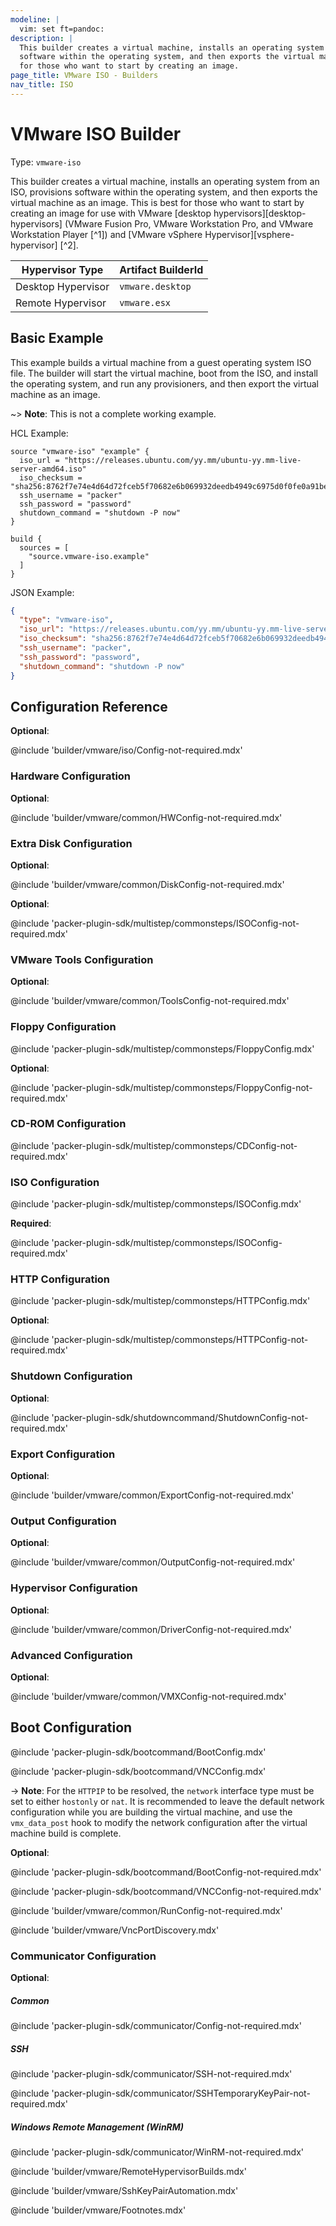 ```yaml
---
modeline: |
  vim: set ft=pandoc:
description: |
  This builder creates a virtual machine, installs an operating system from an ISO, provisions
  software within the operating system, and then exports the virtual machine as an image. This is best
  for those who want to start by creating an image.
page_title: VMware ISO - Builders
nav_title: ISO
---
```


# VMware ISO Builder

Type: `vmware-iso`

This builder creates a virtual machine, installs an operating system from an ISO, provisions
software within the operating system, and then exports the virtual machine as an image. This is best
for those who want to start by creating an image for use with VMware [desktop hypervisors][desktop-hypervisors]
(VMware Fusion Pro, VMware Workstation Pro, and VMware Workstation Player [^1]) and
[VMware vSphere Hypervisor][vsphere-hypervisor] [^2].

| Hypervisor Type     | Artifact BuilderId     |
|---------------------|------------------------|
| Desktop Hypervisor  | `vmware.desktop`     |
| Remote Hypervisor   | `vmware.esx` |

## Basic Example

This example builds a virtual machine from a guest operating system ISO file. The builder will start the
virtual machine, boot from the ISO, and install the operating system, and run any provisioners, and then
export the virtual machine as an image.

~> **Note**: This is not a complete working example.

HCL Example:

```hcl
source "vmware-iso" "example" {
  iso_url = "https://releases.ubuntu.com/yy.mm/ubuntu-yy.mm-live-server-amd64.iso"
  iso_checksum = "sha256:8762f7e74e4d64d72fceb5f70682e6b069932deedb4949c6975d0f0fe0a91be3"
  ssh_username = "packer"
  ssh_password = "password"
  shutdown_command = "shutdown -P now"
}

build {
  sources = [
    "source.vmware-iso.example"
  ]
}
```

JSON Example:

```json
{
  "type": "vmware-iso",
  "iso_url": "https://releases.ubuntu.com/yy.mm/ubuntu-yy.mm-live-server-amd64.iso",
  "iso_checksum": "sha256:8762f7e74e4d64d72fceb5f70682e6b069932deedb4949c6975d0f0fe0a91be3",
  "ssh_username": "packer",
  "ssh_password": "password",
  "shutdown_command": "shutdown -P now"
}
```

## Configuration Reference

**Optional**:

@include 'builder/vmware/iso/Config-not-required.mdx'

### Hardware Configuration

**Optional**:

@include 'builder/vmware/common/HWConfig-not-required.mdx'

### Extra Disk Configuration

**Optional**:

@include 'builder/vmware/common/DiskConfig-not-required.mdx'

**Optional**:

@include 'packer-plugin-sdk/multistep/commonsteps/ISOConfig-not-required.mdx'

### VMware Tools Configuration

**Optional**:

@include 'builder/vmware/common/ToolsConfig-not-required.mdx'

### Floppy Configuration

@include 'packer-plugin-sdk/multistep/commonsteps/FloppyConfig.mdx'

**Optional**:

@include 'packer-plugin-sdk/multistep/commonsteps/FloppyConfig-not-required.mdx'

### CD-ROM Configuration

@include 'packer-plugin-sdk/multistep/commonsteps/CDConfig-not-required.mdx'

### ISO Configuration

@include 'packer-plugin-sdk/multistep/commonsteps/ISOConfig.mdx'

**Required**:

@include 'packer-plugin-sdk/multistep/commonsteps/ISOConfig-required.mdx'

### HTTP Configuration

@include 'packer-plugin-sdk/multistep/commonsteps/HTTPConfig.mdx'

**Optional**:

@include 'packer-plugin-sdk/multistep/commonsteps/HTTPConfig-not-required.mdx'

### Shutdown Configuration

**Optional**:

@include 'packer-plugin-sdk/shutdowncommand/ShutdownConfig-not-required.mdx'

### Export Configuration

**Optional**:

@include 'builder/vmware/common/ExportConfig-not-required.mdx'

### Output Configuration

**Optional**:

@include 'builder/vmware/common/OutputConfig-not-required.mdx'

### Hypervisor Configuration

**Optional**:

@include 'builder/vmware/common/DriverConfig-not-required.mdx'

### Advanced Configuration

**Optional**:

@include 'builder/vmware/common/VMXConfig-not-required.mdx'

## Boot Configuration

@include 'packer-plugin-sdk/bootcommand/BootConfig.mdx'

@include 'packer-plugin-sdk/bootcommand/VNCConfig.mdx'

-> **Note**: For the `HTTPIP` to be resolved, the `network` interface type must
be set to either `hostonly` or `nat`. It is recommended to leave the default
network configuration while you are building the virtual machine, and use the
`vmx_data_post` hook to modify the network configuration after the virtual
machine build is complete.

**Optional**:

@include 'packer-plugin-sdk/bootcommand/BootConfig-not-required.mdx'

@include 'packer-plugin-sdk/bootcommand/VNCConfig-not-required.mdx'

@include 'builder/vmware/common/RunConfig-not-required.mdx'

@include 'builder/vmware/VncPortDiscovery.mdx'

### Communicator Configuration

**Optional**:

##### Common

@include 'packer-plugin-sdk/communicator/Config-not-required.mdx'

##### SSH

@include 'packer-plugin-sdk/communicator/SSH-not-required.mdx'

@include 'packer-plugin-sdk/communicator/SSHTemporaryKeyPair-not-required.mdx'

##### Windows Remote Management (WinRM)

@include 'packer-plugin-sdk/communicator/WinRM-not-required.mdx'

@include 'builder/vmware/RemoteHypervisorBuilds.mdx'

@include 'builder/vmware/SshKeyPairAutomation.mdx'

@include 'builder/vmware/Footnotes.mdx'
